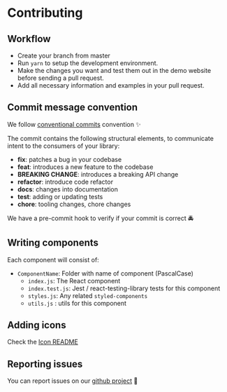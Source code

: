 # Contributing

## Workflow

- Create your branch from master
- Run `yarn` to setup the development environment.
- Make the changes you want and test them out in the demo website before sending a pull request.
- Add all necessary information and examples in your pull request.

## Commit message convention

We follow [conventional commits](https://www.conventionalcommits.org/en/v1.0.0/) convention ✨

The commit contains the following structural elements, to communicate intent to the consumers of your library:

- <strong>fix</strong>: patches a bug in your codebase
- <strong>feat</strong>: introduces a new feature to the codebase
- <strong>BREAKING CHANGE</strong>: introduces a breaking API change
- <strong>refactor</strong>: introduce code refactor
- <strong>docs</strong>: changes into documentation
- <strong>test</strong>: adding or updating tests
- <strong>chore</strong>: tooling changes, chore changes

We have a pre-commit hook to verify if your commit is correct 🚔

## Writing components

Each component will consist of:

- `ComponentName`: Folder with name of component (PascalCase)
  - `index.js`: The React component
  - `index.test.js`: Jest / react-testing-library tests for this component
  - `styles.js`: Any related `styled-components`
  - `utils.js` : utils for this component

## Adding icons

Check the [Icon README](https://github.com/WTTJ/welcome-ui/blob/master/icons/README.md)

## Reporting issues

You can report issues on our [github project](https://github.com/WTTJ/welcome-ui/issues) 🐛
